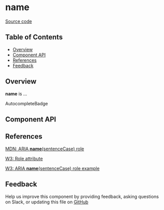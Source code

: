 
# **name**

[Source code](https://github.com/leemonade/bubbles/tree/main/packages/components/form/AutocompleteBadge)

## Table of Contents

<!-- START doctoc generated TOC please keep comment here to allow auto update -->
<!-- DON'T EDIT THIS SECTION, INSTEAD RE-RUN doctoc TO UPDATE -->

- [Overview](#overview)
- [Component API](#component-api)
- [References](#references)
- [Feedback](#feedback)

## Overview

**name** is ...

<ThemeProvider>
  <AutocompleteBadge>AutocompleteBadge</AutocompleteBadge>
</ThemeProvider>

## Component API

<Preview>
  <Story id="organisms-form-AutocompleteBadge--playground" />
</Preview>

<Props of={AutocompleteBadge} />

## References

[MDN: ARIA **name**(sentenceCase) role](https://developer.mozilla.org/en-US/docs/Web/Accessibility/ARIA/Roles/AutocompleteBadge_role)

[W3: Role attribute](https://www.w3.org/WAI/PF/HTML/wiki/RoleAttribute)

[W3: ARIA **name**(sentenceCase) role example](https://www.w3.org/TR/2016/WD-wai-aria-practices-1.1-20160317/examples/AutocompleteBadge/AutocompleteBadge.html)

## Feedback

Help us improve this component by providing feedback, asking questions on Slack, or updating this file on
[GitHub](https://github.com/leemonade/bubbles/edit/main/packages/components/form/AutocompleteBadge.mdx)
